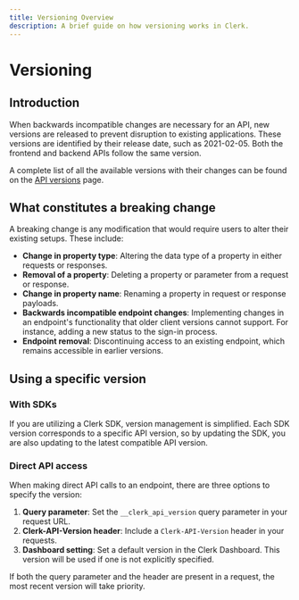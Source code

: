 ```yaml
---
title: Versioning Overview
description: A brief guide on how versioning works in Clerk.
---
```


# Versioning

## Introduction

When backwards incompatible changes are necessary for an API, new versions are released to prevent disruption to existing applications. These versions are identified by their release date, such as 2021-02-05. Both the frontend and backend APIs follow the same version.

A complete list of all the available versions with their changes can be found on the [API versions](/docs/backend-requests/versioning/available-versions) page.

## What constitutes a breaking change

A breaking change is any modification that would require users to alter their existing setups. These include:

- **Change in property type**: Altering the data type of a property in either requests or responses.
- **Removal of a property**: Deleting a property or parameter from a request or response.
- **Change in property name**: Renaming a property in request or response payloads.
- **Backwards incompatible endpoint changes**: Implementing changes in an endpoint's functionality that older client versions cannot support. For instance, adding a new status to the sign-in process.
- **Endpoint removal**: Discontinuing access to an existing endpoint, which remains accessible in earlier versions.

## Using a specific version

### With SDKs

If you are utilizing a Clerk SDK, version management is simplified. Each SDK version corresponds to a specific API version, so by updating the SDK, you are also updating to the latest compatible API version.

### Direct API access

When making direct API calls to an endpoint, there are three options to specify the version:

1. **Query parameter**: Set the `__clerk_api_version` query parameter in your request URL.
2. **Clerk-API-Version header**: Include a `Clerk-API-Version` header in your requests.
3. **Dashboard setting**: Set a default version in the Clerk Dashboard. This version will be used if one is not explicitly specified.

If both the query parameter and the header are present in a request, the most recent version will take priority.
